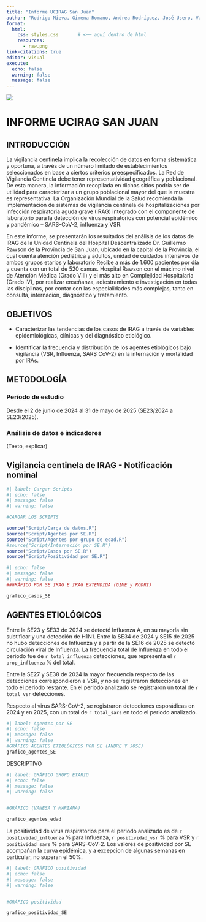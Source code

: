 ```yaml
---
title: "Informe UCIRAG San Juan"
author: "Rodrigo Nieva, Gimena Romano, Andrea Rodríguez, José Usero, Vanesa Sejas"
format:
  html:
    css: styles.css       # <── aquí dentro de html
    resources:
      - raw.png
link-citations: true
editor: visual
execute:
  echo: false
  warning: false
  message: false
---
```


![](Archivos/Epidemiología.jpg)

# INFORME UCIRAG SAN JUAN

## INTRODUCCIÓN

La vigilancia centinela implica la recolección de datos en forma sistemática y oportuna, a través de un número limitado de establecimientos seleccionados en base a ciertos criterios preespecificados. La Red de Vigilancia Centinela debe tener representatividad geográfica y poblacional. De esta manera, la información recopilada en dichos sitios podría ser de utilidad para caracterizar a un grupo poblacional mayor del que la muestra es representativa. La Organización Mundial de la Salud recomienda la implementación de sistemas de vigilancia centinela de hospitalizaciones por infección respiratoria aguda grave (IRAG) integrado con el componente de laboratorio para la detección de virus respiratorios con potencial epidémico y pandémico – SARS-CoV-2, influenza y VSR.

En este informe, se presentarán los resultados del análisis de los datos de IRAG de la Unidad Centinela del Hospital Descentralizado Dr. Guillermo Rawson de la Provincia de San Juan, ubicado en la capital de la Provincia, el cual cuenta atención pediátrica y adultos, unidad de cuidados intensivos de ambos grupos etarios y laboratorio Recibe a más de 1.600 pacientes por día y cuenta con un total de 520 camas. Hospital Rawson con el máximo nivel de Atención Médica (Grado VIII) y el más alto en Complejidad Hospitalaria (Grado IV), por realizar enseñanza, adiestramiento e investigación en todas las disciplinas, por contar con las especialidades más complejas, tanto en consulta, internación, diagnóstico y tratamiento.

## OBJETIVOS

-   Caracterizar las tendencias de los casos de IRAG a través de variables epidemiológicas, clínicas y del diagnóstico etiológico.

-   Identificar la frecuencia y distribución de los agentes etiológicos bajo vigilancia (VSR, Influenza, SARS CoV-2) en la internación y mortalidad por IRAs.

## METODOLOGÍA

### **Período de estudio**

Desde el 2 de junio de 2024 al 31 de mayo de 2025 (SE23/2024 a SE23/2025).

### **Análisis de datos e indicadores**

(Texto, explicar)

## **Vigilancia centinela de IRAG - Notificación nominal**

```r
#| label: Cargar Scripts
#| echo: false
#| message: false
#| warning: false

#CARGAR LOS SCRIPTS

source("Script/Carga de datos.R")
source("Script/Agentes por SE.R")
source("Script/Agentes por grupo de edad.R")
#source("Script/Internación por SE.R")
source("Script/Casos por SE.R")
source("Script/Positividad por SE.R")

```

```r
#| echo: false
#| message: false
#| warning: false
##GRÁFICO POR SE IRAG E IRAG EXTENDIDA (GIME y RODRI)

grafico_casos_SE

```

## AGENTES ETIOLÓGICOS

Entre la SE23 y SE33 de 2024 se detectó Influenza A, en su mayoría sin subtificar y una detección de H1N1. Entre la SE34 de 2024 y SE15 de 2025 no hubo detecciones de Influenza y a partir de la SE16 de 2025 se detectó circulación viral de Influenza. La frecuencia total de Influenza en todo el periodo fue de `r total_influenza` detecciones, que representa el `r prop_influenza` % del total.

Entre la SE27 y SE38 de 2024 la mayor frecuencia respecto de las detecciones correspondieron a VSR, y no se registraron detecciones en todo el periodo restante. En el periodo analizado se registraron un total de `r total_vsr` detecciones.

Respecto al virus SARS-CoV-2, se registraron detecciones esporádicas en 2024 y en 2025, con un total de `r total_sars` en todo el periodo analizado.

```r
#| label: Agentes por SE
#| echo: false
#| message: false
#| warning: false
#GRÁFICO AGENTES ETIOLÓGICOS POR SE (ANDRE Y JOSÉ)
grafico_agentes_SE
```

DESCRIPTIVO

```r
#| label: GRÁFICO GRUPO ETARIO
#| echo: false
#| message: false
#| warning: false


#GRÁFICO (VANESA Y MARIANA)

grafico_agentes_edad
```

La positividad de virus respiratorios para el periodo analizado es de `r positividad_influenza` % para Influenza, `r positividad_vsr` % para VSR y `r positividad_sars` % para SARS-CoV-2. Los valores de positividad por SE acompañan la curva epidémica, y a excepcion de algunas semanas en particular, no superan el 50%.

```r
#| label: GRÁFICO positividad
#| echo: false
#| message: false
#| warning: false


#GRÁFICO positividad

grafico_positividad_SE
```
